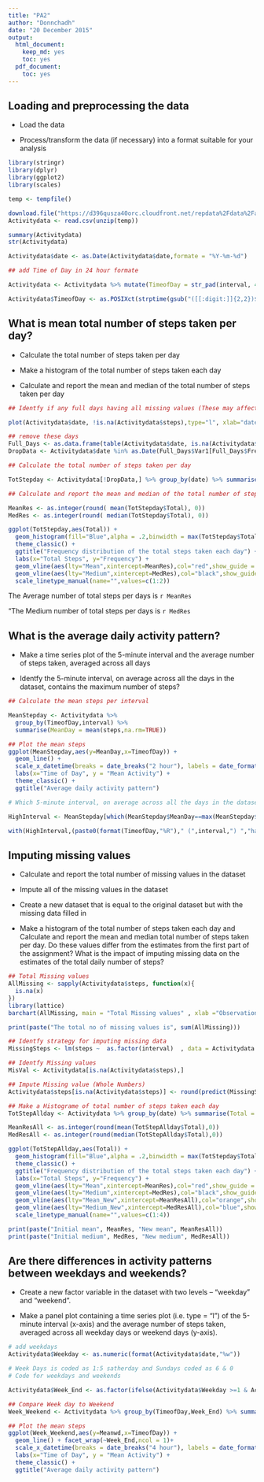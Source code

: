 ```yaml
---
title: "PA2"
author: "Donnchadh"
date: "20 December 2015"
output:
  html_document:
    keep_md: yes
    toc: yes
  pdf_document:
    toc: yes
---
```


## Loading and preprocessing the data

* Load the data  

* Process/transform the data (if necessary) into a format suitable for your analysis  

```r
library(stringr)
library(dplyr)
library(ggplot2)
library(scales)

temp <- tempfile()

download.file("https://d396qusza40orc.cloudfront.net/repdata%2Fdata%2Factivity.zip",temp, mode="wb")
Activitydata <- read.csv(unzip(temp))  

summary(Activitydata)
str(Activitydata)

Activitydata$date <- as.Date(Activitydata$date,formate = "%Y-%m-%d")

## add Time of Day in 24 hour formate

Activitydata <- Activitydata %>% mutate(TimeofDay = str_pad(interval, 4, pad = "0"))

Activitydata$TimeofDay <- as.POSIXct(strptime(gsub("([[:digit:]]{2,2})$", ":\\1", Activitydata$TimeofDay),format = "%R"))

```

## What is mean total number of steps taken per day?

* Calculate the total number of steps taken per day

* Make a histogram of the total number of steps taken each day

* Calculate and report the mean and median of the total number of steps taken per day

```r
## Identfy if any full days having all missing values (These may affect the mean by providing 0 values for theses days)

plot(Activitydata$date, !is.na(Activitydata$steps),type="l", xlab="date",ylab="Complete Data", main="Days with no activity")

## remove these days
Full_Days <- as.data.frame(table(Activitydata$date, is.na(Activitydata$steps)))
DropData <- Activitydata$date %in% as.Date(Full_Days$Var1[Full_Days$Freq==288 & Full_Days$Var2=="TRUE"])

## Calculate the total number of steps taken per day

TotStepday <- Activitydata[!DropData,] %>% group_by(date) %>% summarise(Total = sum(steps, na.rm = TRUE))

## Calculate and report the mean and median of the total number of steps taken per day

MeanRes <- as.integer(round( mean(TotStepday$Total), 0))
MedRes <- as.integer(round( median(TotStepday$Total), 0))

ggplot(TotStepday,aes(Total)) + 
  geom_histogram(fill="Blue",alpha = .2,binwidth = max(TotStepday$Total)/12) + 
  theme_classic() +
  ggtitle("Frequency distribution of the total steps taken each day") +
  labs(x="Total Steps", y="Frequency") +
  geom_vline(aes(lty="Mean",xintercept=MeanRes),col="red",show_guide = TRUE) +
  geom_vline(aes(lty="Medium",xintercept=MedRes),col="black",show_guide = TRUE) +
  scale_linetype_manual(name="",values=c(1:2))

```

The Average number of total steps per days is `r MeanRes`

"The Medium number of total steps per days is `r MedRes`


## What is the average daily activity pattern?

* Make a time series plot of the 5-minute interval and the average number of steps taken, averaged across all days  

* Identfy the 5-minute interval, on average across all the days in the dataset, contains the maximum number of steps?

```r
## Calculate the mean steps per interval

MeanStepday <- Activitydata %>%
  group_by(TimeofDay,interval) %>% 
  summarise(MeanDay = mean(steps,na.rm=TRUE))

## Plot the mean steps 
ggplot(MeanStepday,aes(y=MeanDay,x=TimeofDay)) + 
  geom_line() + 
  scale_x_datetime(breaks = date_breaks("2 hour"), labels = date_format("%H:%M")) + 
  labs(x="Time of Day", y = "Mean Activity") + 
  theme_classic() +
  ggtitle("Average daily activity pattern")

# Which 5-minute interval, on average across all the days in the dataset, contains the maximum number of steps?

HighInterval <- MeanStepday[which(MeanStepday$MeanDay==max(MeanStepday$MeanDay)),]

with(HighInterval,(paste0(format(TimeofDay,"%R")," (",interval,") ","has the highest average number of steps in the data set of ",round(MeanDay,2))))

```

## Imputing missing values

* Calculate and report the total number of missing values in the dataset  

* Impute all of the missing values in the dataset  

* Create a new dataset that is equal to the original dataset but with the missing data filled in  

* Make a histogram of the total number of steps taken each day and Calculate and report the mean and median total number of steps taken per day. Do these values differ from the estimates from the first part of the assignment? What is the impact of imputing missing data on the estimates of the total daily number of steps?


```r
## Total Missing values
AllMissing <- sapply(Activitydata$steps, function(x){
  is.na(x)
})
library(lattice)
barchart(AllMissing, main = "Total Missing values" , xlab ="Observations")

print(paste("The total no of missing values is", sum(AllMissing)))

## Identfy strategy for imputing missing data 
MissingSteps <- lm(steps ~  as.factor(interval)  , data = Activitydata )

## Identfy Missing values
MisVal <- Activitydata[is.na(Activitydata$steps),]

## Impute Missing value (Whole Numbers)
Activitydata$steps[is.na(Activitydata$steps)] <- round(predict(MissingSteps,MisVal),0)

## Make a Histograme of total number of steps taken each day
TotStepAllday <- Activitydata %>% group_by(date) %>% summarise(Total = sum(steps,na.rm=TRUE))

MeanResAll <- as.integer(round(mean(TotStepAllday$Total),0))
MedResAll <- as.integer(round(median(TotStepAllday$Total),0))

ggplot(TotStepAllday,aes(Total)) + 
  geom_histogram(fill="Blue",alpha = .2,binwidth = max(TotStepday$Total)/12) + 
  theme_classic() +
  ggtitle("Frequency distribution of the total steps taken each day") +
  labs(x="Total Steps", y="Frequency") +
  geom_vline(aes(lty="Mean",xintercept=MeanRes),col="red",show_guide = TRUE) +
  geom_vline(aes(lty="Medium",xintercept=MedRes),col="black",show_guide = TRUE) +
  geom_vline(aes(lty="Mean_New",xintercept=MeanResAll),col="orange",show_guide = TRUE) +
  geom_vline(aes(lty="Medium_New",xintercept=MedResAll),col="blue",show_guide = TRUE) +
  scale_linetype_manual(name="",values=c(1:4))

print(paste("Initial mean", MeanRes, "New mean", MeanResAll))
print(paste("Initial medium", MedRes, "New medium", MedResAll))


```


## Are there differences in activity patterns between weekdays and weekends?

* Create a new factor variable in the dataset with two levels – “weekday” and “weekend”.

* Make a panel plot containing a time series plot (i.e. type = "l") of the 5-minute interval (x-axis) and the average number of steps taken, averaged across all weekday days or weekend days (y-axis).

```r

# add weekdays 
Activitydata$Weekday <- as.numeric(format(Activitydata$date,"%w"))

# Week Days is coded as 1:5 satherday and Sundays coded as 6 & 0
# Code for weekdays and weekends

Activitydata$Week_End <- as.factor(ifelse(Activitydata$Weekday >=1 & Activitydata$Weekday <= 5, "WeekDay","Weekend" ))

## Compare Week day to Weekend
Week_Weekend <- Activitydata %>% group_by(TimeofDay,Week_End) %>% summarise(Meanwd = mean(steps,na.rm=TRUE))

## Plot the mean steps 
ggplot(Week_Weekend,aes(y=Meanwd,x=TimeofDay)) + 
  geom_line() + facet_wrap(~Week_End,ncol = 1)+
  scale_x_datetime(breaks = date_breaks("4 hour"), labels = date_format("%H:%M")) + 
  labs(x="Time of Day", y = "Mean Activity") + 
  theme_classic() +
  ggtitle("Average daily activity pattern")

```

